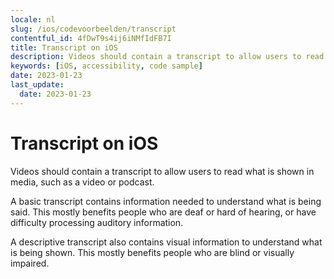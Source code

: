```yaml
---
locale: nl
slug: /ios/codevoorbeelden/transcript
contentful_id: 4fDwT9s4ij6iNMfIdFB7I
title: Transcript on iOS
description: Videos should contain a transcript to allow users to read what is shown in media, such as a video or podcast.
keywords: [iOS, accessibility, code sample]
date: 2023-01-23
last_update:
  date: 2023-01-23
---
```


# Transcript on iOS

Videos should contain a transcript to allow users to read what is shown in media, such as a video or podcast.

A basic transcript contains information needed to understand what is being said. This mostly benefits people who are deaf or hard of hearing, or have difficulty processing auditory information.

A descriptive transcript also contains visual information to understand what is being shown. This mostly benefits people who are blind or visually impaired.

<CodeSample id="media-transcript" locale="nl" platform="ios"/>
